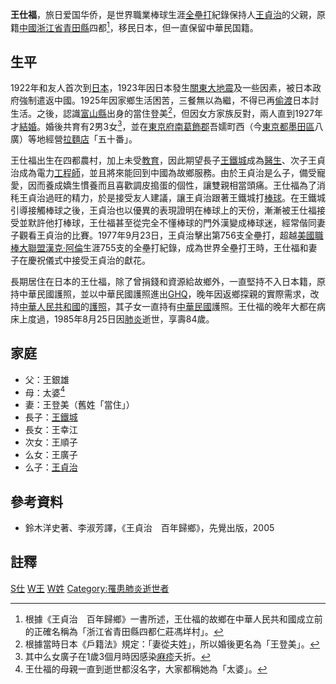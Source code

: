 '''王仕福'''{{BD|1901年|12月12日|1985年|8月25日|catIdx=Wang Shifu}}，旅日爱国华侨，是世界職業棒球生涯[[全壘打|全壘打]]紀錄保持人[[王貞治|王貞治]]的父親，原籍[[中國|中國]][[浙江省|浙江省]][[青田縣|青田縣]]四都<ref>根據《王貞治　百年歸鄉》一書所述，王仕福的故鄉在中華人民共和國成立前的正確名稱為「浙江省青田縣四都仁莊馮垟村」。</ref>，移民日本，但一直保留中華民国籍。

==生平==
1922年和友人首次到[[日本|日本]]，1923年因日本發生[[關東大地震|關東大地震]]及一些因素，被日本政府強制遣返中國。1925年因家鄉生活困苦，三餐無以為繼，不得已再[[偷渡|偷渡]]日本討生活。之後，認識[[富山縣|富山縣]]出身的當住登美<ref>根據當時日本《戶籍法》規定：「妻從夫姓」，所以婚後更名為「王登美」。</ref>，但因女方家族反對，兩人直到1927年才[[結婚|結婚]]。婚後共育有2男3女<ref>其中么女廣子在1歲3個月時因感染[[麻疹|麻疹]]夭折。</ref>，並在[[東京府|東京府]][[南葛飾郡|南葛飾郡]]吾嬬町西（今[[東京都|東京都]][[墨田區|墨田區]]八廣）等地經營[[拉麵|拉麵店]]「五十番」。

王仕福出生在四都農村，加上未受[[教育|教育]]，因此期望長子[[王鐵城|王鐵城]]成為[[醫生|醫生]]、次子王貞治成為電力[[工程師|工程師]]，並且將來能回到中國為故鄉服務。由於王貞治是么子，備受寵愛，因而養成嬌生慣養而且喜歡調皮搗蛋的個性，讓雙親相當頭痛。王仕福為了消秏王貞治過旺的精力，於是接受友人建議，讓王貞治跟著王鐵城打[[棒球|棒球]]。在王鐵城引導接觸棒球之後，王貞治也以優異的表現證明在棒球上的天份，漸漸被王仕福接受並默許他打棒球，王仕福甚至從完全不懂棒球的門外漢變成棒球迷，經常偕同妻子觀看王貞治的比賽。1977年9月23日，王貞治擊出第756支全壘打，超越[[美國職棒大聯盟|美國職棒大聯盟]][[漢克·阿倫|漢克·阿倫]]生涯755支的全壘打紀錄，成為世界全壘打王時，王仕福和妻子在慶祝儀式中接受王貞治的獻花。

長期居住在日本的王仕福，除了曾捐錢和資源給故鄉外，一直堅持不入日本籍，原持中華民國護照，並以中華民國護照進出[[GHQ|GHQ]]，晚年因返鄉探親的實際需求，改持[[中華人民共和國|中華人民共和國]]的[[護照|護照]]，其子女一直持有[[中華民國|中華民國]]護照。王仕福的晚年大都在病床上度過，1985年8月25日因[[肺炎|肺炎]]逝世，享壽84歲。

==家庭==
*父：王銀雄
*母：太婆<ref>王仕福的母親一直到逝世都沒名字，大家都稱她為「太婆」。</ref>
*妻：王登美（舊姓「當住」）
*長子：[[王鐵城|王鐵城]]
*長女：王幸江
*次女：王順子
*么女：王廣子
*么子：[[王貞治|王貞治]]

== 參考資料 ==
*鈴木洋史著、李淑芳譯，《王貞治　百年歸鄉》，先覺出版，2005

==註釋==
<div class="references-small">
<references />
</div>

{{DEFAULTSORT:Wang Shifu}}

[[Category:王姓|S仕]]
[[Category:麗水人|W王]]
[[Category:移民日本的中华民国人|W姓]]
[[Category:罹患肺炎逝世者|Category:罹患肺炎逝世者]]